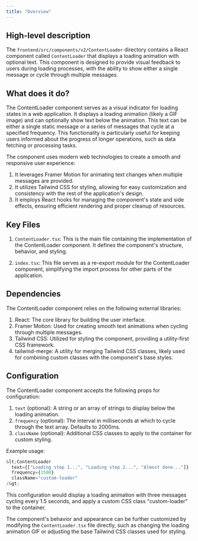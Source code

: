 ```yaml
---
title: "Overview"
---
```


## High-level description
The `frontend/src/components/v2/ContentLoader` directory contains a React component called `ContentLoader` that displays a loading animation with optional text. This component is designed to provide visual feedback to users during loading processes, with the ability to show either a single message or cycle through multiple messages.

## What does it do?
The ContentLoader component serves as a visual indicator for loading states in a web application. It displays a loading animation (likely a GIF image) and can optionally show text below the animation. This text can be either a single static message or a series of messages that cycle at a specified frequency. This functionality is particularly useful for keeping users informed about the progress of longer operations, such as data fetching or processing tasks.

The component uses modern web technologies to create a smooth and responsive user experience:
1. It leverages Framer Motion for animating text changes when multiple messages are provided.
2. It utilizes Tailwind CSS for styling, allowing for easy customization and consistency with the rest of the application's design.
3. It employs React hooks for managing the component's state and side effects, ensuring efficient rendering and proper cleanup of resources.

## Key Files
1. `ContentLoader.tsx`: This is the main file containing the implementation of the ContentLoader component. It defines the component's structure, behavior, and styling.

2. `index.tsx`: This file serves as a re-export module for the ContentLoader component, simplifying the import process for other parts of the application.

## Dependencies
The ContentLoader component relies on the following external libraries:

1. React: The core library for building the user interface.
2. Framer Motion: Used for creating smooth text animations when cycling through multiple messages.
3. Tailwind CSS: Utilized for styling the component, providing a utility-first CSS framework.
4. tailwind-merge: A utility for merging Tailwind CSS classes, likely used for combining custom classes with the component's base styles.

## Configuration
The ContentLoader component accepts the following props for configuration:

1. `text` (optional): A string or an array of strings to display below the loading animation.
2. `frequency` (optional): The interval in milliseconds at which to cycle through the text array. Defaults to 2000ms.
3. `className` (optional): Additional CSS classes to apply to the container for custom styling.

Example usage:

```jsx
&lt;ContentLoader 
  text={["Loading step 1...", "Loading step 2...", "Almost done..."]} 
  frequency={1500}
  className="custom-loader"
/&gt;
```

This configuration would display a loading animation with three messages cycling every 1.5 seconds, and apply a custom CSS class "custom-loader" to the container.

The component's behavior and appearance can be further customized by modifying the `ContentLoader.tsx` file directly, such as changing the loading animation GIF or adjusting the base Tailwind CSS classes used for styling.
